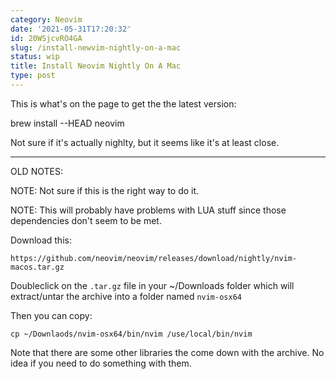 ```yaml
---
category: Neovim
date: '2021-05-31T17:20:32'
id: 20WSjcvRO4GA
slug: /install-newvim-nightly-on-a-mac
status: wip
title: Install Neovim Nightly On A Mac
type: post
---
```


This is what's on the page to get the the latest version:

brew install --HEAD neovim

Not sure if it's actually nighlty, but it seems like it's at least close. 





---

OLD NOTES:

NOTE: Not sure if this is the right way to do it. 

NOTE: This will probably have problems with LUA stuff since those dependencies don't seem to be met.


Download this:

    https://github.com/neovim/neovim/releases/download/nightly/nvim-macos.tar.gz
    
Doubleclick on the `.tar.gz` file in your ~/Downloads folder which will extract/untar the archive into a folder named `nvim-osx64`


Then you can copy:

    cp ~/Downlaods/nvim-osx64/bin/nvim /use/local/bin/nvim
    

Note that there are some other libraries the come down with the archive. No idea if you need to do something with them.